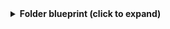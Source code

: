 <details>
<summary><b>Folder blueprint (click to expand)</b></summary>
```json showLineNumbers
{
  "identifier": "gitlabFolder",
  "title": "Folder",
  "icon": "GitLab",
  "schema": {
    "properties": {
      "url": {
        "type": "string",
        "title": "URL",
        "format": "url",
        "description": "Link to the folder in GitLab"
      },
      "readme": {
        "type": "string",
        "title": "README",
        "format": "markdown",
        "description": "Content of the folder's README file"
      }
    },
    "required": []
  },
  "mirrorProperties": {},
  "calculationProperties": {},
  "aggregationProperties": {},
  "relations": {
    "project": {
      "title": "Service",
      "target": "service",
      "required": false,
      "many": false
    }
  }
}
```
</details>